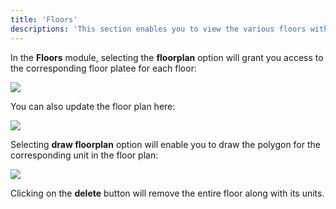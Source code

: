 ```yaml
---
title: 'Floors'
descriptions: 'This section enables you to view the various floors within the project, displaying their respective units and floor plans. It also allows you to draw the corresponding polygons for each unit.'
---
```


In the **Floors** module, selecting the **floorplan** option will grant you access to the corresponding floor platee for each floor:

<Frame>
  <img src="https://i.postimg.cc/WzZNRMMj/floors.jpg" />
</Frame>

You can also update the floor plan here:

<Frame>
  <img src="https://i.postimg.cc/gjtv5bq1/update-plan.jpg" />
</Frame>

Selecting **draw floorplan** option will enable you to draw the polygon for the corresponding unit in the floor plan:

<Frame caption="Utilize + and - buttons to zoom in and out, and always remember to save your path after drawing.">
  <img src="https://i.postimg.cc/MTQ7LFrG/draw-units.jpg" />
</Frame>

<Warning>Clicking on the **delete** button will remove the entire floor along with its units.</Warning>